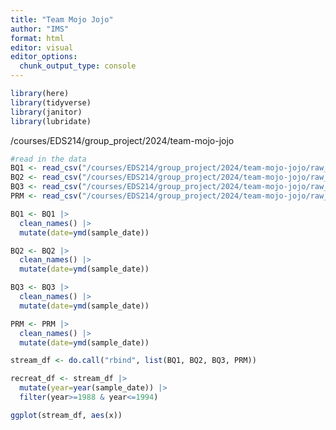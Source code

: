 ```yaml
---
title: "Team Mojo Jojo"
author: "IMS"
format: html
editor: visual
editor_options: 
  chunk_output_type: console
---
```


```r
library(here)
library(tidyverse)
library(janitor)
library(lubridate)
```
/courses/EDS214/group_project/2024/team-mojo-jojo

```r
#read in the data 
BQ1 <- read_csv("/courses/EDS214/group_project/2024/team-mojo-jojo/raw_data/QuebradaCuenca1-Bisley.csv")
BQ2 <- read_csv("/courses/EDS214/group_project/2024/team-mojo-jojo/raw_data/QuebradaCuenca2-Bisley.csv")
BQ3 <- read_csv("/courses/EDS214/group_project/2024/team-mojo-jojo/raw_data/QuebradaCuenca3-Bisley.csv")
PRM <- read_csv("/courses/EDS214/group_project/2024/team-mojo-jojo/raw_data/RioMameyesPuenteRoto.csv")
```


```r
BQ1 <- BQ1 |> 
  clean_names() |> 
  mutate(date=ymd(sample_date))

BQ2 <- BQ2 |> 
  clean_names() |> 
  mutate(date=ymd(sample_date))  

BQ3 <- BQ3 |> 
  clean_names() |> 
  mutate(date=ymd(sample_date))

PRM <- PRM |> 
  clean_names() |> 
  mutate(date=ymd(sample_date))
```

```r
stream_df <- do.call("rbind", list(BQ1, BQ2, BQ3, PRM))

recreat_df <- stream_df |> 
  mutate(year=year(sample_date)) |> 
  filter(year>=1988 & year<=1994)
```

```r
ggplot(stream_df, aes(x))
```

